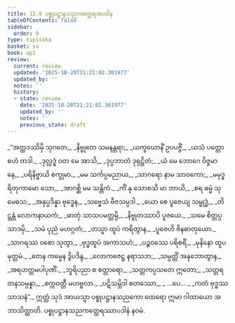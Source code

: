 ```yaml
---
title: 12.9 ပစ္စုပဋ္ဌာနသညကတ္ထေရအပဒါန
tableOfContents: false
sidebar:
  order: 9
type: tipitaka
basket: su
book: ap1
review:
  current: review
  updated: '2025-10-20T21:21:02.301977'
  updated_by: ''
  notes: ''
  history:
  - state: review
    date: '2025-10-20T21:21:02.301977'
    updated_by: ''
    notes: ''
    previous_state: draft
---
```



<DynamicBreadcrumb />


<ReviewStatus review={frontmatter.review} showDetails={true} />

<HypothesisAnnotation frontmatter={frontmatter} />

<Division number="72" book="ap1" e="ch" v="20" p="167">

<Paragraph number="2028" type="verses" book="ap1">
_“အတ္ထဒဿိမှိ သုဂတေ,_  
_နိဗ္ဗုတေ သမနန္တရာ;_  
_ယက္ခယောနိံ ဥပပဇ္ဇိံ,_  
_ယသံ ပတ္တော စဟံ တဒါ._  

</Paragraph>

</Division>
<Division number="73" book="ap1" e="ch" v="20" p="168">

<Paragraph number="2029" type="verses" book="ap1">
_ဒုလ္လဒ္ဓံ ဝတ မေ အာသိ,_  
_ဒုပ္ပဘာတံ ဒုရုဋ္ဌိတံ;_  
_ယံ မေ ဘောဂေ ဝိဇ္ဇမာနေ,_  
_ပရိနိဗ္ဗာယိ စက္ခုမာ._  

</Paragraph>

</Division>
<Division number="74" book="ap1" e="ch" v="20" p="168">

<Paragraph number="2030" type="verses" book="ap1">
_မမ သင်္ကပ္ပမညာယ,_  
_သာဂရော နာမ သာဝကော;_  
_မမုဒ္ဓရိတုကာမော သော,_  
_အာဂစ္ဆိ မမ သန္တိကံ._  

</Paragraph>

</Division>
<Division number="75" book="ap1" e="ch" v="20" p="168">

<Paragraph number="2031" type="verses" book="ap1">
_ကိံ နု သောစသိ မာ ဘာယိ,_  
_စရ ဓမ္မံ သုမေဓသ;_  
_အနုပ္ပဒိန္နာ ဗုဒ္ဓေန,_  
_သဗ္ဗေသံ ဗီဇသမ္ပဒါ._  

</Paragraph>

</Division>
<Division number="76" book="ap1" e="ch" v="20" p="168">

<Paragraph number="2032" type="verses" book="ap1">
_ယော စေ ပူဇေယျ သမ္ဗုဒ္ဓံ,_  
_တိဋ္ဌန္တံ လောကနာယကံ;_  
_ဓာတုံ သာသပမတ္တမ္ပိ,_  
_နိဗ္ဗုတဿာပိ ပူဇယေ._  

</Paragraph>

</Division>
<Division number="77" book="ap1" e="ch" v="20" p="168">

<Paragraph number="2033" type="verses" book="ap1">
_သမေ စိတ္တပ္ပသာဒမှိ,_  
_သမံ ပုညံ မဟဂ္ဂတံ;_  
_တသ္မာ ထူပံ ကရိတွာန,_  
_ပူဇေဟိ ဇိနဓာတုယော._  

</Paragraph>

</Division>
<Division number="78" book="ap1" e="ch" v="20" p="168">

<Paragraph number="2034" type="verses" book="ap1">
_သာဂရဿ ဝစော သုတွာ,_  
_ဗုဒ္ဓထူပံ အကာသဟံ;_  
_ပဉ္စဝဿေ ပရိစရိံ,_  
_မုနိနော ထူပမုတ္တမံ._  

</Paragraph>

</Division>
<Division number="79" book="ap1" e="ch" v="20" p="168">

<Paragraph number="2035" type="verses" book="ap1">
_တေန ကမ္မေန ဒွိပဒိန္ဒ,_  
_လောကဇေဋ္ဌ နရာသဘ;_  
_သမ္ပတ္တိံ အနုဘောတွာန,_  
_အရဟတ္တမပါပုဏိံ._  

</Paragraph>

</Division>
<Division number="80" book="ap1" e="ch" v="20" p="168">

<Paragraph number="2036" type="verses" book="ap1">
_ဘူရိပညာ စ စတ္တာရော,_  
_သတ္တကပ္ပသတေ ဣတော;_  
_သတ္တရတနသမ္ပန္နာ,_  
_စက္ကဝတ္တီ မဟဗ္ဗလာ._  

</Paragraph>

</Division>
<Division number="81" book="ap1" e="ch" v="20" p="168">

<Paragraph number="2037" type="verses" book="ap1">
_ပဋိသမ္ဘိဒါ စတဿော,_  
_ …ပေ… _  
_ကတံ ဗုဒ္ဓဿ သာသနံ”._  

</Paragraph>

<Paragraph number="2038" book="ap1">
ဣတ္ထံ သုဒံ အာယသ္မာ ပစ္စုပဋ္ဌာနသညကော ထေရော ဣမာ ဂါထာယော အဘာသိတ္ထာတိ.

</Paragraph>
</Division>

<Paragraph number="2039" type="center" book="ap1">
ပစ္စုပဋ္ဌာနသညကတ္ထေရဿာပဒါနံ နဝမံ.
</Paragraph>